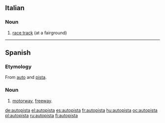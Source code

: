 ==Italian==

===Noun===
{{it-noun|autopist|f|a|e}}

# [[race track]] (at a fairground)

----
==Spanish==

===Etymology===
From [[auto]] and [[pista]].

===Noun===
{{es-noun-f}}

# [[motorway]], [[freeway]].

[[de:autopista]]
[[el:autopista]]
[[es:autopista]]
[[fr:autopista]]
[[hu:autopista]]
[[oc:autopista]]
[[pl:autopista]]
[[ru:autopista]]
[[fi:autopista]]
